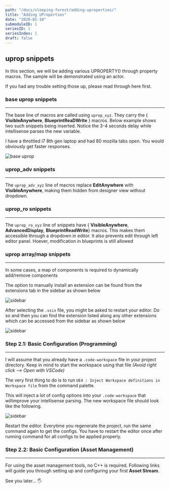 ```yaml
---
path: "/docs/sleeping-forest/adding-uproperties/"
title: "Adding UProperties"
date: "2020-01-10"
submoduleID: 1
seriesID: 1
seriesIndex: 1
draft: false
---
```


## uprop snippets

In this section, we will be adding various UPROPERTY() through property macros. The sample will be demonstrated using an actor.

If you had any trouble setting those up, please read through here first.

### base uprop snippets

---

The base line of macros are called using `uprop_xyz`.
They carry the { **VisibleAnywhere**, **BlueprintReaDWrite** } macros.
Below example shows two such snippets being inserted. Notice the 3-4 seconds delay while intellisense parses the new variable.

I have a throttled i7 8th gen laptop and had 80 mozilla tabs open. You would obviously get faster responses.

![base uprop](../../../images/DaedalusAPI/introduction-module/007.gif)

### uprop_adv snippets

---

The `uprop_adv_xyz` line of macros replace **EditAnywhere** with **VisibleAnywhere**,
making them hidden from designer view without dropdown.

### uprop_ro snippets

---

The `uprop_ro_xyz` line of snippets have { **VisibleAnywhere**, **AdvancedDisplay**, **BlueprintReadWrite**}
macros. This makes them accessible through a dropdown in editor. It also prevents edit through left editor panel.
Hoever, modification in blueprints is still allowed

### uprop array/map snippets

---

In some cases, a map of components is required to dynamically add/remove components

The option to manually install an extension can be found from the extensions tab in the
sidebar as shown below

![sidebar](../../../../images/DaedalusAPI/introduction-module/001.png)

After selecting the `.vsix` file, you might be asked to restart your editor.
Do so and then you can find the extension listed along any other extensions which can be accessed from the sidebar as shown below

![sidebar](../../../../images/DaedalusAPI/introduction-module/003.png)

### Step 2.1: Basic Configuration (Programming)

---

I will assume that you already have a `.code-workspace` file in your project directory.
Keep in mind to start the workspace using that file _(Avoid right click --> Open with VSCode)_

The very first thing to do is to run `UE4 : Inject Workspace definitions in Workspace file` from the command palette.

This will inject a lot of config options into your `.code-workspace` that willimprove your intellisense parsing.
The new workspace file should look like the following.

![sidebar](../../../../images/DaedalusAPI/introduction-module/004.png)

Restart the editor. Everytime you regenerate the project, run the same command again to get the configs.
You have to restart the editor once after running command for all configs to be applied properly.

### Step 2.2: Basic Configuration (Asset Management)

---

For using the asset management tools, no C++ is required. Following links will guide you through setting up and configuring your first **Asset Stream**.

See you later... 🖐
